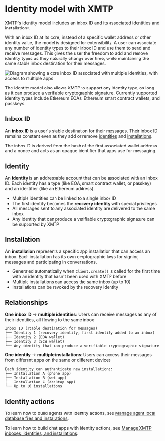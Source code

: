 # Identity model with XMTP

XMTP's identity model includes an inbox ID and its associated identities and installations.

With an inbox ID at its core, instead of a specific wallet address or other identity value, the model is designed for extensibility. A user can associate any number of identity types to their inbox ID and use them to send and receive messages. This gives the user the freedom to add and remove identity types as they naturally change over time, while maintaining the same stable inbox destination for their messages.

![Diagram showing a core inbox ID associated with multiple identities, with access to multiple apps](https://raw.githubusercontent.com/xmtp/docs-xmtp-org/refs/heads/main/docs/pages/img/multi-id.png)

The identity model also allows XMTP to support any identity type, as long as it can produce a verifiable cryptographic signature. Currently supported identity types include Ethereum EOAs, Ethereum smart contract wallets, and passkeys.

## Inbox ID

An **inbox ID** is a user's stable destination for their messages. Their inbox ID remains constant even as they add or remove [identities](#identity) and [installations](#installation).

The inbox ID is derived from the hash of the first associated wallet address and a nonce and acts as an opaque identifier that apps use for messaging.

## Identity

An **identity** is an addressable account that can be associated with an inbox ID. Each identity has a type (like EOA, smart contract wallet, or passkey) and an identifier (like an Ethereum address).

- Multiple identities can be linked to a single inbox ID
- The first identity becomes the **recovery identity** with special privileges
- All messages sent to any associated identity are delivered to the same inbox
- Any identity that can produce a verifiable cryptographic signature can be supported by XMTP

## Installation

An **installation** represents a specific app installation that can access an inbox. Each installation has its own cryptographic keys for signing messages and participating in conversations.

- Generated automatically when `Client.create()` is called for the first time with an identity that hasn't been used with XMTP before
- Multiple installations can access the same inbox (up to 10)
- Installations can be revoked by the recovery identity

## Relationships

**One inbox ID** → **multiple identities**: Users can receive messages as any of their identities, all flowing to the same inbox

```text
Inbox ID (stable destination for messages)
├── Identity 1 (recovery identity, first identity added to an inbox)
├── Identity 2 (EOA wallet)
├── Identity 3 (SCW wallet)
└── Any identity that can produce a verifiable cryptographic signature
```

**One identity** → **multiple installations**: Users can access their messages from different apps on the same or different devices

```text
Each identity can authenticate new installations:
├── Installation A (phone app)
├── Installation B (web app)
├── Installation C (desktop app)
└── Up to 10 installations
```

## Identity actions

To learn how to build agents with identity actions, see [Manage agent local database files and installations](/agents/build-agents/local-database).

To learn how to build chat apps with identity actions, see [Manage XMTP inboxes, identities, and installations](/chat-apps/core-messaging/manage-inboxes).
